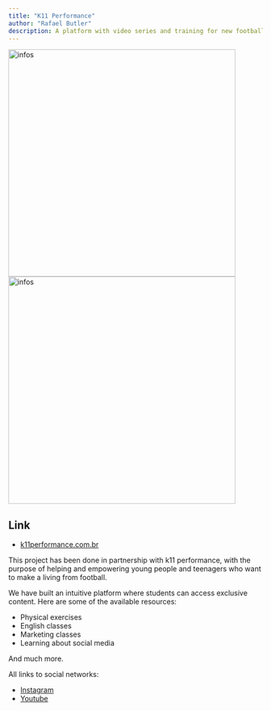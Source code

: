 ```yaml
---
title: "K11 Performance"
author: "Rafael Butler"
description: A platform with video series and training for new football athletes.
---
```


<div className="flex flex-col md:flex-row gap-2 my-4">
  <img
    className="mr-4 my-2 w-[50px]"
    alt="infos"
    src="/k11/alojamento.png"
    width="450px"
  />
  <img
    className="mr-4 my-2 w-[50px]"
    alt="infos"
    src="/k11/k11-hero.png"
    width="450px"
  />
</div>

## Link

- [k11performance.com.br](https://app.k11performance.com/)

This project has been done in partnership with k11 performance, with the purpose of helping and empowering young people and teenagers who want to make a living from football.

We have built an intuitive platform where students can access exclusive content. Here are some of the available resources:

- Physical exercises
- English classes
- Marketing classes
- Learning about social media

And much more.

All links to social networks:

<ul>
  <li>
    <a href="https://www.instagram.com/k11performance/" target="_blank">
      Instagram
    </a>
  </li>
  <li>
    <a href="https://www.youtube.com/@K11HighPerformance" target="_blank">
      Youtube
    </a>
  </li>
</ul>
